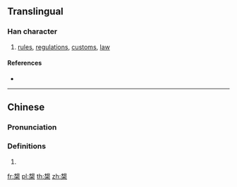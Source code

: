 {{character info/new}}
{{also|椝}}
==Translingual==

===Han character===
{{Han char|rn=75|rad=木|as=11|sn=15|four=56904|canj=QUD|ids=⿱規木}}

# [[rules]], [[regulations]], [[customs]], [[law]]

====References====
* {{Han ref|kx=0548.120|dkj=15391|dj=0935.290|hdz=21272.070|uh=69FC|ud=27132|bh=E5E4|bd=58852}}

----

==Chinese==
{{zh-forms|s=椝}}

===Pronunciation===
{{zh-pron
|m=guī
|c=kwai1
|mc=
|oc=
|ma=
|cat=n
}}

===Definitions===
{{zh-hanzi}}

# {{rfdef|lang=zh}}

[[fr:槼]]
[[pl:槼]]
[[th:槼]]
[[zh:槼]]